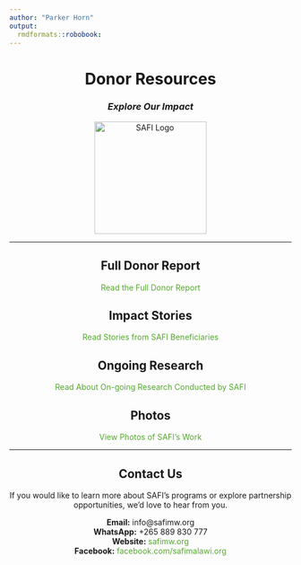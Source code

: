 ```yaml
---
author: "Parker Horn"
output: 
  rmdformats::robobook:
---
```


<script>
  // Ensure the script runs after the DOM is fully loaded and robobook's JS has initialized
  $(document).ready(function() {
    // Remove the 'with-summary' class from the '.book' element.
    // This will ensure the sidebar is collapsed/hidden by default on page load,
    // regardless of screen size.
    $(".book").removeClass("with-summary");

    // If you ever want to re-enable it for debugging or testing, you could run this in console:
    // $(".book").addClass("with-summary");
  });
</script>

<style>
  a {
    color: #53a92b !important;
    text-decoration: none;
  }

  a:hover {
    color: #3b781f !important;
    text-decoration: underline;
  }
</style>

<style>
  h2 {
    text-align: center;
  }
</style>

<h1 style="text-align: center;">Donor Resources</h1>

<h3 style="text-align: center;"><i>Explore Our Impact</i></h3>

<div style="text-align: center; margin-top: 1em;">
  <img src="https://pjh2112.github.io/SAFI-donor-resources/media/safi_logo-removebg-preview.png" alt="SAFI Logo" height="200px">
</div>
--- 

## Full Donor Report

<div style="text-align: center;">
  <a href="https://pjh2112.github.io/SAFI-donor-resources/reports/GH-uploaded-donor-report.html" target="_blank">Read the Full Donor Report</a>
</div>

## Impact Stories

<div style="text-align: center;">
  <a href="https://pjh2112.github.io/SAFI-donor-resources/reports/beneficiary-stories.html" target="_blank">Read Stories from SAFI Beneficiaries</a>
</div>

## Ongoing Research

<div style="text-align: center;">
  <a href="https://drive.google.com/drive/folders/1dL9eek7zJq0X297ba11nQiVlDsTjimfw?usp=sharing" target="_blank">Read About On-going Research Conducted by SAFI</a>
</div>

## Photos

<div style="text-align: center;">
  <a href="https://drive.google.com/drive/folders/1xI3xVfeZa3YbC1_yFHj3dxge-YVLxGGI?usp=sharing" target="_blank">View Photos of SAFI's Work</a>
</div>

---

## Contact Us

<div style="text-align: center;">If you would like to learn more about SAFI’s programs or explore partnership opportunities, we’d love to hear from you.

**Email:** info@safimw.org  
**WhatsApp:** +265 889 830 777  
**Website:** [safimw.org](https://www.safimw.org/)  
**Facebook:** [facebook.com/safimalawi.org](https://www.facebook.com/safimalawi.org)</div>